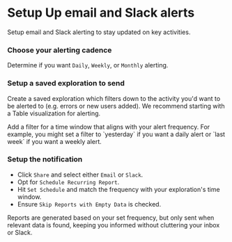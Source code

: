 
# Setup Up email and Slack alerts

Setup email and Slack alerting to stay updated on key activities.

<Steps>

### Choose your alerting cadence

Determine if you want `Daily`, `Weekly`, or `Monthly` alerting.

### Setup a saved exploration to send

Create a saved exploration which filters down to the activity you'd want to be alerted to (e.g. errors or new users added). We recommend starting with a Table visualization for alerting.

<Callout type="info">
    Add a filter for a time window that aligns with your alert frequency. For example, you might set a filter to `yesterday` if you want a daily alert or `last week` if you want a weekly alert.
</Callout>

### Setup the notification

- Click `Share` and select either `Email` or `Slack`.
- Opt for `Schedule Recurring Report`.
- Hit `Set Schedule` and match the frequency with your exploration's time window.
- Ensure `Skip Reports with Empty Data` is checked.

<Callout type="info">
    Reports are generated based on your set frequency, but only sent when relevant data is found, keeping you informed without cluttering your inbox or Slack.
</Callout>

</Steps>